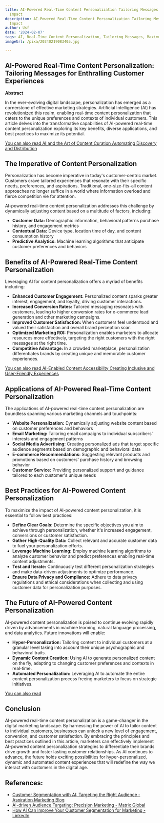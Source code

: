 ```yaml
---
title: AI-Powered Real-Time Content Personalization Tailoring Messages for Maximum
  Impact
description: AI-Powered Real-Time Content Personalization Tailoring Messages for Maximum
  Impact
author: Usf
date: '2024-02-07'
tags: AI, Real-Time Content Personalization, Tailoring Messages, Maximum Impact
imageUrl: /pixa/20240219083405.jpg

---
```

## AI-Powered Real-Time Content Personalization: Tailoring Messages for Enthralling Customer Experiences

**Abstract**

In the ever-evolving digital landscape, personalization  has emerged as a cornerstone of effective marketing strategies. Artificial Intelligence (AI) has revolutionized this realm,  enabling real-time content personalization that caters to the unique  preferences and contexts of individual customers. This article delves into the transformative capabilities of AI-powered  real-time content personalization  exploring its  key benefits,  diverse applications,  and best  practices to  maximize its potential.

[You can also read  AI and the Art of Content Curation Automating Discovery  and Distribution](AI%20and%20the%20Art%20of%20Content%20Curation%20Automating%20Discovery%20and%20Distribution)


## The Imperative of Content Personalization

Personalization has become imperative in today's  customer-centric market. Customers crave tailored experiences  that resonate  with their specific needs, preferences,  and aspirations. Traditional, one-size-fits-all  content approaches no longer suffice in a world where information overload and fierce competition vie for attention.

AI-powered real-time content personalization addresses this challenge by dynamically adjusting content based on a multitude of  factors, including:

* **Customer Data:** Demographic information, behavioral patterns purchase history, and engagement metrics
* **Contextual Data:** Device type, location  time  of day,  and content  consumption history
* **Predictive Analytics:** Machine learning algorithms that anticipate customer  preferences and behaviors

## Benefits of AI-Powered Real-Time Content  Personalization

Leveraging AI for content personalization offers a myriad of benefits including:

* **Enhanced Customer Engagement:** Personalized content sparks greater interest, engagement, and  loyalty, driving  customer interactions.
* **Increased Conversion Rates:**  Tailored messaging resonates with customers, leading to higher conversion rates for e-commerce lead generation and other marketing campaigns.
* **Improved Customer Satisfaction:** When customers feel understood and valued their satisfaction and overall brand perception soar.
* **Optimized  Marketing ROI:** Personalization  enables marketers to allocate resources more effectively,  targeting the  right customers with the right  messages at the right time.
* **Competitive Advantage:** In a crowded marketplace, personalization differentiates brands by creating unique and memorable customer experiences.

[You can also read AI-Enabled Content Accessibility Creating Inclusive and User-Friendly Experiences](AI-Enabled%20Content%20Accessibility%20Creating%20Inclusive%20and%20User-Friendly%20Experiences)


## Applications of AI-Powered Real-Time Content Personalization

The applications  of AI-powered real-time content personalization  are boundless spanning various marketing channels and touchpoints:

* **Website Personalization:** Dynamically adjusting website content based on customer  preferences and behaviors
* **Email Marketing:** Tailoring email  campaigns to individual subscribers' interests and engagement patterns
* **Social Media Advertising:** Creating personalized ads that target specific audience segments based on  demographic and behavioral data
* **E-commerce Recommendations:** Suggesting  relevant products and promotions based on customers' purchase history and browsing behavior
* **Customer Service:** Providing  personalized support and guidance tailored to each customer's unique  needs

## Best  Practices for AI-Powered Content Personalization

To maximize the impact of AI-powered content personalization,  it is essential to follow best practices:

*  **Define Clear Goals:** Determine the specific objectives you aim to achieve through personalization, whether  it's increased engagement, conversions  or customer satisfaction.
* **Gather High-Quality Data:** Collect relevant and accurate customer data  to fuel your personalization efforts.
* **Leverage Machine Learning:** Employ machine  learning algorithms to analyze customer behavior and predict preferences  enabling  real-time content adjustments.
* **Test and Iterate:** Continuously test different personalization strategies and make data-driven adjustments to optimize performance.
* **Ensure Data Privacy and Compliance:** Adhere to data privacy regulations and ethical considerations when collecting and using customer data for personalization purposes.

## The Future of  AI-Powered Content Personalization

AI-powered content personalization is poised to continue evolving rapidly driven by advancements in machine learning, natural language processing, and data analytics. Future innovations will  enable:

* **Hyper-Personalization:** Tailoring content to  individual customers at a granular level taking into account their unique psychographic and behavioral traits.
* **Dynamic Content Creation:** Using AI to  generate personalized content on the fly, adapting  to changing customer preferences and contexts in real-time.
* **Automated Personalization:** Leveraging AI to automate the entire content personalization process freeing marketers  to focus on strategic initiatives.

[You can also read ]()


## Conclusion

AI-powered real-time content personalization is a game-changer in  the  digital marketing landscape. By harnessing the power of AI to tailor content to individual  customers, businesses can unlock a new level of engagement, conversion, and customer  satisfaction. By  embracing the principles  and best practices outlined in  this article, marketers can effectively implement AI-powered content  personalization  strategies to differentiate their brands drive growth  and foster lasting customer relationships. As AI continues to advance, the future holds exciting possibilities for  hyper-personalized,  dynamic and automated  content experiences that will redefine the way we interact with customers in the digital age.

## References:
- [Customer Segmentation with AI: Targeting the Right Audience - Aspiration Marketing Blog](https://blog.aspiration.marketing/en/ai-impact-on-customer-segmentation-targeting)
- [AI-driven Audience Targeting: Precision Marketing - Matrix Global](https://matrixmarketinggroup.com/ai-driven-audience-targeting/)
- [How AI Can Improve Your Customer Segmentation for Marketing - LinkedIn](https://www.linkedin.com/pulse/how-ai-can-improve-your-customer-segmentation-marketing-addllyai)
